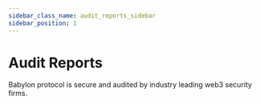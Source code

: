 ```yaml
---
sidebar_class_name: audit_reports_sidebar
sidebar_position: 1
---
```


# Audit Reports

Babylon protocol is secure and audited by industry leading web3 security firms. 

<CardSection id="Babylon Security Audit Reports">
  <Card
    title="Coinspect Audit Report"
    to="https://docs.babylonlabs.io/assets/files/coinspect-phase1-audit.pdf"
    description="Source Code Audit - Phase 1"
  />
  <Card
    title="Coinspect Audit Report Incremental "
    to="https://docs.babylonlabs.io//assets/files/coinspect-phase1-audit-incremental.pdf"
    description="Source Code Audit - Phase 1 Cap3"
  />
  <Card
    title="Zellic"
    to="https://docs.babylonlabs.io/assets/files/zellic-phase1-audit.pdf"
    description="Blockchain Security Assessment"
  />
  <Card
    title="Cantina"
    to="https://docs.babylonlabs.io/assets/files/cantina-phase1-competition.pdf"
    description="Bitcoin Staking Scripts Competition"
  />
  <Card
    title="Coinspect Phase 2 Audit Report"
    to="https://docs.babylonlabs.io/assets/files/coinspect_source_code_audit_babylon_phase_2 _v250324.pdf"
    description="Source Code Audit - Phase 2"
  />
</CardSection>
